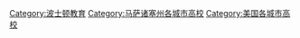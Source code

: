 [[Category:波士顿教育|Category:波士顿教育]]
[[Category:马萨诸塞州各城市高校|Category:马萨诸塞州各城市高校]]
[[Category:美国各城市高校|Category:美国各城市高校]]